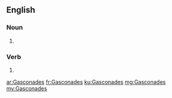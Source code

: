 ==English==

===Noun===
{{head|en|plural}}

# {{plural of|Gasconade|lang=en}}

===Verb===
{{head|en|verb form}}

# {{en-third-person singular of|Gasconade}}

[[ar:Gasconades]]
[[fr:Gasconades]]
[[ku:Gasconades]]
[[mg:Gasconades]]
[[my:Gasconades]]